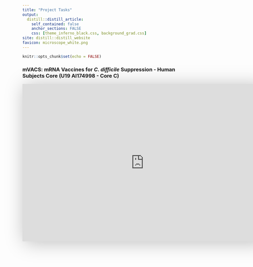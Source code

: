 ```yaml
---
title: "Project Tasks"
output:
  distill::distill_article:
    self_contained: false
    anchor_sections: FALSE
    css: [theme_inferno_black.css, background_grad.css]
site: distill::distill_website
favicon: microscope_white.png
---
```


```r

knitr::opts_chunk$set(echo = FALSE)

```
  
### mVACS: mRNA Vaccines for _C. difficile_ Suppression - Human Subjects Core (U19 AI174998 - Core C)    
  
<iframe src="https://view.monday.com/embed/5242317624-5462aeda851f9db0466e9570dc18f258?r=use1" width=770 height=500 style="border: 0; box-shadow: 5px 5px 56px 0px rgba(0,0,0,0.25);"></iframe>  
  

 <br>

 <br>

 <br>

  